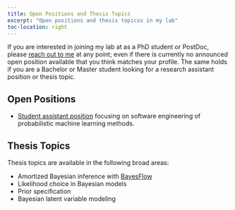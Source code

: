 ```yaml
---
title: Open Positions and Thesis Topics
excerpt: "Open positions and thesis topicsx in my lab"
toc-location: right
---
```


If you are interested in joining my lab at as a PhD student or PostDoc, please
[reach out to me](mailto:paul.buerkner@gmail.com) at any point; even if there is
currently no announced open position available that you think matches your
profile. The same holds if you are a Bachelor or Master student looking for a
research assistant position or thesis topic.

## Open Positions

- [Student assistant position](pdf/student_assistant_software_engineering_ml_2023.pdf) 
focusing on software engineering of probabilistic machine learning methods. 

<!-- There are currently no officially announced open positions, but remember
that you can just contact me at any point to ask for opportunities. -->

## Thesis Topics

Thesis topics are available in the following broad areas:

- Amortized Bayesian inference with [BayesFlow](../software#bayesflow)
- Likelihood choice in Bayesian models
- Prior specification
- Bayesian latent variable modeling
